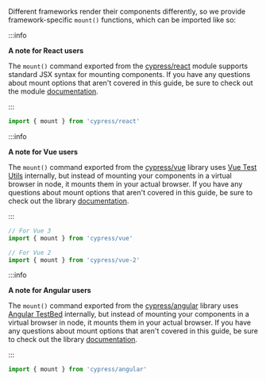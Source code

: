 Different frameworks render their components differently, so we provide
framework-specific `mount()` functions, which can be imported like so:

<Tabs>
<TabItem value='React'>

:::info

<strong>A note for React users</strong>

The `mount()` command exported from the
[cypress/react](https://github.com/cypress-io/cypress/tree/develop/npm/react)
module supports standard JSX syntax for mounting components. If you have any
questions about mount options that aren't covered in this guide, be sure to
check out the module
[documentation](https://github.com/cypress-io/cypress/tree/develop/npm/react#readme).

:::

```js
import { mount } from 'cypress/react'
```

</TabItem>

<TabItem value='Vue'>

:::info

<strong>A note for Vue users</strong>

The `mount()` command exported from the
[cypress/vue](https://github.com/cypress-io/cypress/tree/develop/npm/vue)
library uses [Vue Test Utils](https://vue-test-utils.vuejs.org/) internally, but
instead of mounting your components in a virtual browser in node, it mounts them
in your actual browser. If you have any questions about mount options that
aren't covered in this guide, be sure to check out the library
[documentation](https://github.com/cypress-io/cypress/tree/develop/npm/vue#readme).

:::

```js
// For Vue 3
import { mount } from 'cypress/vue'

// For Vue 2
import { mount } from 'cypress/vue-2'
```

</TabItem>
<TabItem value='Angular'>

:::info

<strong class="alert-header">A note for Angular users</strong>

The `mount()` command exported from the
[cypress/angular](https://github.com/cypress-io/cypress/tree/develop/npm/angular)
library uses [Angular TestBed](https://angular.io/api/core/testing/TestBed)
internally, but instead of mounting your components in a virtual browser in
node, it mounts them in your actual browser. If you have any questions about
mount options that aren't covered in this guide, be sure to check out the
library
[documentation](https://github.com/cypress-io/cypress/tree/develop/npm/angular#readme).

:::

```ts
import { mount } from 'cypress/angular'
```

</TabItem>
</Tabs>
